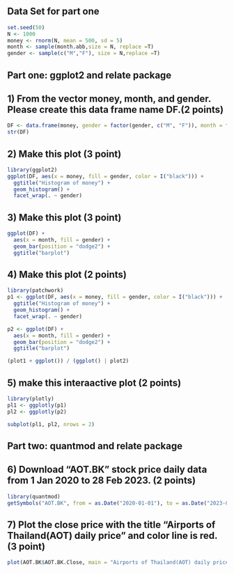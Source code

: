 ## Data Set for part one

```r
set.seed(50)
N <- 1000
money <- rnorm(N, mean = 500, sd = 5)
month <- sample(month.abb,size = N, replace =T)
gender <- sample(c("M","F"), size = N,replace =T)
```

## Part one: ggplot2 and relate package
## 1) From the vector money, month, and gender. Please create this data frame name DF.(2 points)

```r
DF <- data.frame(money, gender = factor(gender, c("M", "F")), month = factor(month, levels = month.abb))
str(DF)
```

## 2) Make this plot (3 point)

```r
library(ggplot2)
ggplot(DF, aes(x = money, fill = gender, color = I("black"))) +
  ggtitle("Histogram of money") +
  geom_histogram() +
  facet_wrap(. ~ gender)
``` 

## 3) Make this plot (3 point)
```r
ggplot(DF) +
  aes(x = month, fill = gender) +
  geom_bar(position = "dodge2") +
  ggtitle("barplot")
```

## 4) Make this plot (2 points)

```r
library(patchwork)
p1 <- ggplot(DF, aes(x = money, fill = gender, color = I("black"))) +
  ggtitle("Histogram of money") +
  geom_histogram() +
  facet_wrap(. ~ gender)

p2 <- ggplot(DF) +
  aes(x = month, fill = gender) +
  geom_bar(position = "dodge2") +
  ggtitle("barplot")

(plot1 + ggplot()) / (ggplot() | plot2)
```


## 5) make this interaactive plot (2 points)

```r
library(plotly)
pl1 <- ggplotly(p1)
pl2 <- ggplotly(p2)

subplot(pl1, pl2, nrows = 2)
```

## Part two: quantmod and relate package
## 6) Download “AOT.BK” stock price daily data from 1 Jan 2020 to 28 Feb 2023. (2 points)

```r
library(quantmod)
getSymbols("AOT.BK", from = as.Date("2020-01-01"), to = as.Date("2023-02-28"), periodicity = "daily")
```

## 7) Plot the close price with the title “Airports of Thailand(AOT) daily price” and color line is red. (3 point)
```r
plot(AOT.BK$AOT.BK.Close, main = "Airports of Thailand(AOT) daily price", col = "red")
```
